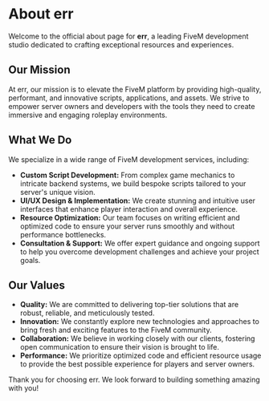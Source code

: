 # About err

Welcome to the official about page for **err**, a leading FiveM development studio dedicated to crafting exceptional resources and experiences.

## Our Mission

At err, our mission is to elevate the FiveM platform by providing high-quality, performant, and innovative scripts, applications, and assets. We strive to empower server owners and developers with the tools they need to create immersive and engaging roleplay environments.

## What We Do

We specialize in a wide range of FiveM development services, including:

*   **Custom Script Development:** From complex game mechanics to intricate backend systems, we build bespoke scripts tailored to your server's unique vision.
*   **UI/UX Design & Implementation:** We create stunning and intuitive user interfaces that enhance player interaction and overall experience.
*   **Resource Optimization:** Our team focuses on writing efficient and optimized code to ensure your server runs smoothly and without performance bottlenecks.
*   **Consultation & Support:** We offer expert guidance and ongoing support to help you overcome development challenges and achieve your project goals.

## Our Values

*   **Quality:** We are committed to delivering top-tier solutions that are robust, reliable, and meticulously tested.
*   **Innovation:** We constantly explore new technologies and approaches to bring fresh and exciting features to the FiveM community.
*   **Collaboration:** We believe in working closely with our clients, fostering open communication to ensure their vision is brought to life.
*   **Performance:** We prioritize optimized code and efficient resource usage to provide the best possible experience for players and server owners.

Thank you for choosing err. We look forward to building something amazing with you!
